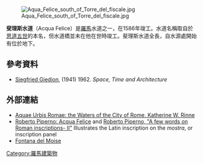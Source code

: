 [[File:Aqua_Felice_south_of_Torre_del_fiscale.jpg|thumb]]

'''斐理斯水道'''（Acqua Felice）是[[羅馬|羅馬]]水道之一，在1586年竣工。水道名稱取自於[[思道五世|思道五世]]的本名，但水道橋並未在他在世時竣工。斐理斯水道全長{{convert|15|mi|km}}，自水源處開始有{{convert|8|mi|km}}位於地下。
==參考資料==
*[[Siegfried_Giedion|Siegfried Giedion]], (1941) 1962. ''Space, Time and Architecture''
==外部連結==
{{commonscat|Aqua Felice (Rome)}}
*[http://www.iath.virginia.edu/rome/ Aquae Urbis Romae: the Waters of the City of Rome, Katherine W. Rinne] {{Wayback|url=http://www.iath.virginia.edu/rome/ |date=20070423055106 }}
*[http://www.romeartlover.it/Vasi148.htm#Acqua%20Felice Roberto Piperno: Acqua Felice] {{Wayback|url=http://www.romeartlover.it/Vasi148.htm#Acqua%20Felice |date=20170613090523 }} and [http://www.romeartlover.it/Iscrizi2.html Roberto Piperno, "A few words on Roman inscriptions- II"] {{Wayback|url=http://www.romeartlover.it/Iscrizi2.html |date=20200217083133 }} Illustrates the Latin inscription on the ''mostra'', or inscription panel
*[https://web.archive.org/web/20070308200835/http://www.garden-fountains.us/fountain_mose_2.html Fontana del Moise]
{{coord|41|54|15.7|N|12|29|39.9|E|type:landmark_region:IT_source:dewiki|display=title}}
[[Category:羅馬建築物|Category:羅馬建築物]]